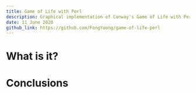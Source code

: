 ---
title: Game of Life with Perl
description: Graphical implementation of Conway's Game of Life with Perl/Tk
date: 11 June 2020
github_link: https://github.com/FongYoong/game-of-life-perl
---

# What is it?

# Conclusions
